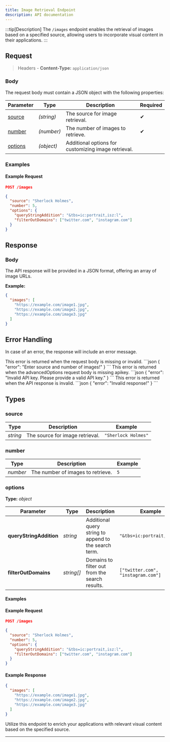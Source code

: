```yaml
---
title: Image Retrieval Endpoint
description: API documentation
---
```



<Summary method="post" path="/images" urls="https://personalityai.onrender.com/images"></Summary>

:::tip[Description]
The `/images` endpoint enables the retrieval of images based on a specified source, allowing users to incorporate visual content in their applications.
:::

## Request

> Headers - **Content-Type:** `application/json`

### Body

The request body must contain a JSON object with the following properties:

| Parameter    | Type        | Description                                        | Required |
|--------------|-------------|----------------------------------------------------|----------|
| [source](#source)           | _(string)_  | The source for image retrieval.                   | ✔        |
| [number](#number)           | _(number)_  | The number of images to retrieve.                 | ✔        |
| [options](#options)         | _(object)_  | Additional options for customizing image retrieval.|          |

### Examples

#### Example Request

```json
POST /images

{
  "source": "Sherlock Holmes",
  "number": 5,
  "options": {
    "queryStringAddition": "&tbs=ic:portrait,isz:l",
    "filterOutDomains": ["twitter.com", "instagram.com"]
  }
}
```

## Response

### Body

The API response will be provided in a JSON format, offering an array of image URLs.

**Example:**
```json
{
  "images": [
    "https://example.com/image1.jpg",
    "https://example.com/image2.jpg",
    "https://example.com/image3.jpg"
  ]
}
```

## Error Handling

In case of an error, the response will include an error message.

<Tabs>
<TabItem label="Invalid body">
This error is returned when the request body is missing or invalid.
```json
{
  "error": "Enter source and number of images!"
}
```

</TabItem>
<TabItem label="Missing API key">
This error is returned when the advancedOptions request body is missing apikey.
```json
{
  "error": "Invalid API key. Please provide a valid API key."
}
```
</TabItem>

<TabItem label="Invalid response">
This error is returned when the API response is invalid.
```json
{
  "error": "Invalid response!"
}
```
</TabItem>
</Tabs>

## Types

### source

| **Type**  | **Description**                               | **Example**                |
|-----------|-----------------------------------------------|----------------------------|
| _string_  | The source for image retrieval.               | `"Sherlock Holmes"`        |

### number

| **Type**  | **Description**                               | **Example**                |
|-----------|-----------------------------------------------|----------------------------|
| _number_  | The number of images to retrieve.             | `5`                        |

### options
**Type:** _object_

| **Parameter**             | **Type**   | **Description**                                   | **Example**                    |
|---------------------------|------------|---------------------------------------------------|--------------------------------|
| **queryStringAddition**   | _string_   | Additional query string to append to the search term. | `"&tbs=ic:portrait,isz:l"`   |
| **filterOutDomains**      | _string[]_ | Domains to filter out from the search results.     | `["twitter.com", "instagram.com"]` |

#### Examples

#### Example Request

```json
POST /images

{
  "source": "Sherlock Holmes",
  "number": 5,
  "options": {
    "queryStringAddition": "&tbs=ic:portrait,isz:l",
    "filterOutDomains": ["twitter.com", "instagram.com"]
  }
}
```

#### Example Response

```json
{
  "images": [
    "https://example.com/image1.jpg",
    "https://example.com/image2.jpg",
    "https://example.com/image3.jpg"
  ]
}
```

Utilize this endpoint to enrich your applications with relevant visual content based on the specified source.

---